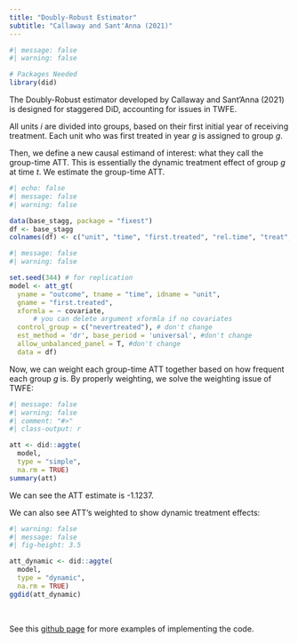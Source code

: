 ```yaml
---
title: "Doubly-Robust Estimator"
subtitle: "Callaway and Sant'Anna (2021)"
---
```


```r
#| message: false
#| warning: false

# Packages Needed
library(did)
```

The Doubly-Robust estimator developed by Callaway and Sant'Anna (2021) is designed for staggered DiD, accounting for issues in TWFE.

All units $i$ are divided into groups, based on their first initial year of receiving treatment. Each unit who was first treated in year $g$ is assigned to group $g$.

Then, we define a new causal estimand of interest: what they call the group-time ATT. This is essentially the dynamic treatment effect of group $g$ at time $t$. We estimate the group-time ATT.

```r
#| echo: false
#| message: false
#| warning: false

data(base_stagg, package = "fixest")
df <- base_stagg
colnames(df) <- c("unit", "time", "first.treated", "rel.time", "treat", "te", "covariate", "outcome")
```

```r
#| message: false
#| warning: false

set.seed(344) # for replication
model <- att_gt(
  yname = "outcome", tname = "time", idname = "unit",
  gname = "first.treated",
  xformla = ~ covariate,
      # you can delete argument xformla if no covariates
  control_group = c("nevertreated"), # don't change
  est_method = 'dr', base_period = 'universal', #don't change
  allow_unbalanced_panel = T, #don't change
  data = df)
```

Now, we can weight each group-time ATT together based on how frequent each group $g$ is. By properly weighting, we solve the weighting issue of TWFE:

```r
#| message: false
#| warning: false
#| comment: "#>"
#| class-output: r

att <- did::aggte(
  model,
  type = "simple",
  na.rm = TRUE)
summary(att)
```

::: small
We can see the ATT estimate is -1.1237.
:::

We can also see ATT's weighted to show dynamic treatment effects:

```r
#| warning: false
#| message: false
#| fig-height: 3.5

att_dynamic <- did::aggte(
  model,
  type = "dynamic",
  na.rm = TRUE)
ggdid(att_dynamic)
```

<br />

::: small
See this [github page](https://asjadnaqvi.github.io/DiD/docs/code_r/07_did_r/) for more examples of implementing the code.
:::
